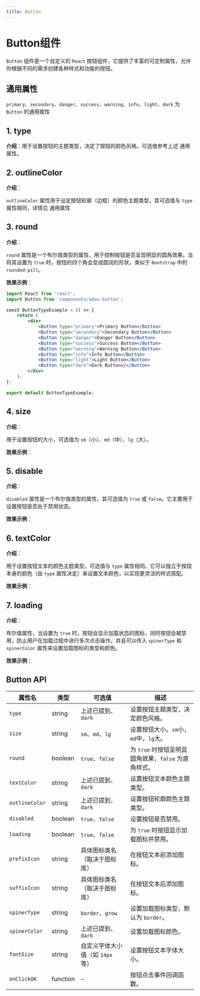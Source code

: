 ```yaml
---
title: Button
---
```


# Button组件

`Button` 组件是一个自定义的 `React` 按钮组件，它提供了丰富的可定制属性，允许你根据不同的需求创建各种样式和功能的按钮。


## 通用属性
`primary`、`secondary`、`danger`、`success`、`warning`、`info`、`light`、`dark` 为 `Button` 的通用属性

## 1. type 

**介绍**：用于设置按钮的主题类型，决定了按钮的颜色风格。可选值参考上述 通用属性。

## 2. outlineColor 

**介绍**：

`outlineColor` 属性用于设定按钮轮廓（边框）的颜色主题类型，其可选值与 `type` 属性相同，详情见 通用属性

## 3. round 

**介绍**：

`round` 属性是一个布尔值类型的属性，用于控制按钮是否呈现明显的圆角效果。当将其设置为 `true` 时，按钮的四个角会变成圆润的形状，类似于 `Bootstrap` 中的 `rounded-pill`。

**效果示例**：

<ButtonBasicExample />






```jsx
import React from 'react';
import Button from 'components/adou-button';

const ButtonTypeExample = () => {
    return (
        <div>
            <Button type="primary">Primary Button</Button>
            <Button type="secondary">Secondary Button</Button>
            <Button type="danger">Danger Button</Button>
            <Button type="success">Success Button</Button>
            <Button type="warning">Warning Button</Button>
            <Button type="info">Info Button</Button>
            <Button type="light">Light Button</Button>
            <Button type="dark">Dark Button</</Button>
        </div>
    );
};

export default ButtonTypeExample;
```


## 4. size

**介绍**：

用于设置按钮的大小，可选值为 `sm`（小）、`md`（中）、`lg`（大）。

**效果示例**：


<ButtonSizeExample />

## 5. disable

**介绍**：

`disabled` 属性是一个布尔值类型的属性，其可选值为 `true` 或 `false`。它主要用于设置按钮是否处于禁用状态。

**效果示例**：

<ButtonDisableExample />


## 6. textColor

**介绍**：

用于设置按钮文本的颜色主题类型，可选值与 `type` 属性相同。它可以独立于按钮本身的颜色（由 `type` 属性决定）来设置文本颜色，以实现更灵活的样式搭配。

**效果示例**：

<ButtonTextColorExample />

## 7. loading

**介绍**：

布尔值属性，当设置为 `true` 时，按钮会显示加载状态的图标，同时按钮会被禁用，防止用户在加载过程中进行多次点击操作。并且可以传入 `spinerType` 和 `spinerColor` 属性来设置加载图标的类型和颜色。

**效果示例**：

<ButtonLoadingExample />

## Button API

| 属性名 | 类型 | 可选值 | 描述 |
|---|---|---|---|
| `type` | string | 上述已提到、`dark` | 设置按钮主题类型，决定颜色风格。 |
| `size` | string | `sm`、`md`、`lg` | 设置按钮大小。`sm`小，`md`中，`lg`大。 |
| `round` | boolean | `true`、`false` | 为 `true` 时按钮呈明显圆角效果，`false` 为直角样式。 |
| `textColor` | string | 上述已提到、`dark` | 设置按钮文本颜色主题类型。 |
| `outlineColor` | string | 上述已提到、`dark` | 设置按钮轮廓颜色主题类型。 |
| `disabled` | boolean | `true`、`false` | 设置按钮是否禁用。 |
| `loading` | boolean | `true`、`false` | 为 `true` 时按钮显示加载图标并禁用。 |
| `prefixIcon` | string | 具体图标类名（取决于图标库） | 在按钮文本前添加图标。 |
| `suffixIcon` | string | 具体图标类名（取决于图标库） | 在按钮文本后添加图标。 |
| `spinerType` | string | `border`、`grow` | 设置加载图标类型，默认为 `border`。 |
| `spinerColor` | string | 上述已提到、`dark` | 设置加载图标颜色。 |
| `fontSize` | string | 自定义字体大小值（如 `14px`等） | 设置按钮文本字体大小。 |
| `onClickOK` | function | - | 按钮点击事件回调函数。 |




